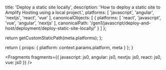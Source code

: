 
  title: 'Deploy a static site locally',
  description: 'How to deploy a static site to Amplify Hosting using a local project.',
  platforms: [
    'javascript',
    'angular',
    'nextjs',
    'react',
    'vue'
  ],
  canonicalObjects: [
    {
      platforms: [
        'react',
        'javascript',
        'vue',
        'angular',
        'nextjs'
      ],
      canonicalPath: '/gen1/javascript/deploy-and-host/deployment/deploy-static-site-locally/'
    }
  ]
};

  return getCustomStaticPath(meta.platforms);
};

  return {
    props: {
      platform: context.params.platform,
      meta
    }
  };
}


<Fragments
  fragments={{
    javascript: js0,
    angular: js0,
    nextjs: js0,
    react: js0,
    vue: js0
  }}
/>
